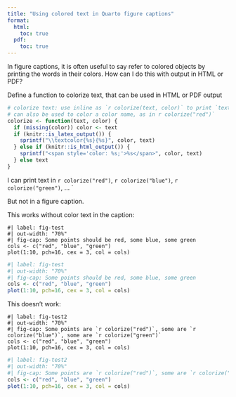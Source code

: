 ```yaml
---
title: "Using colored text in Quarto figure captions"
format:
  html:
    toc: true
  pdf:
    toc: true
---
```

  
In figure captions, it is often useful to say refer to colored objects by printing
the words in their colors.
How can I do this with output in HTML or PDF?

Define a function to colorize text, that can be used in HTML or PDF output

```r
# colorize text: use inline as `r colorize(text, color)` to print `text` in a given `color`
# can also be used to color a color name, as in r colorize("red")`
colorize <- function(text, color) {
  if (missing(color)) color <- text
  if (knitr::is_latex_output()) {
    sprintf("\\textcolor{%s}{%s}", color, text)
  } else if (knitr::is_html_output()) {
    sprintf("<span style='color: %s;'>%s</span>", color, text)
  } else text
}
```

I can print text in `r colorize("red")`, `r colorize("blue")`, `r colorize("green")`, ... `

But not in a figure caption.

This works without color text in the caption:

````
#| label: fig-test
#| out-width: "70%"
#| fig-cap: Some points should be red, some blue, some green
cols <- c("red", "blue", "green")
plot(1:10, pch=16, cex = 3, col = cols)
````

```r
#| label: fig-test
#| out-width: "70%"
#| fig-cap: Some points should be red, some blue, some green
cols <- c("red", "blue", "green")
plot(1:10, pch=16, cex = 3, col = cols)
```

This doesn't work:

````
#| label: fig-test2
#| out-width: "70%"
#| fig-cap: Some points are `r colorize("red")`, some are `r colorize("blue")`, some are `r colorize("green")`
cols <- c("red", "blue", "green")
plot(1:10, pch=16, cex = 3, col = cols)
````

```r
#| label: fig-test2
#| out-width: "70%"
#| fig-cap: Some points are `r colorize("red")`, some are `r colorize("blue")`, some are `r colorize("green")`
cols <- c("red", "blue", "green")
plot(1:10, pch=16, cex = 3, col = cols)
```






